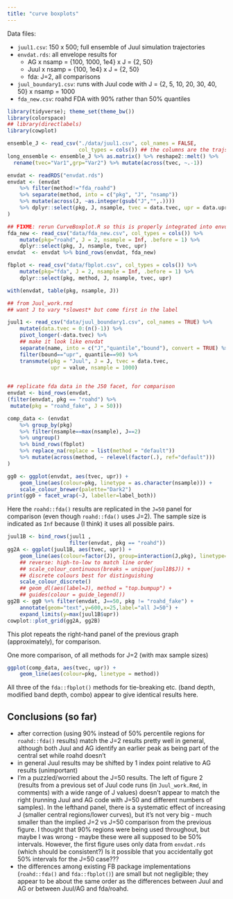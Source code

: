 ```yaml
---
title: "curve boxplots"
---
```


Data files:

* `juul1.csv`: 150 x 500; full ensemble of Juul simulation trajectories
* `envdat.rds`: all envelope results for 
   * AG x nsamp = {100, 1000, 1e4} x J = {2, 50}
   * Juul x nsamp = {100, 1e4} x J = {2, 50}
   * fda: J=2, all comparisons
* `juul_boundary1.csv`: runs with Juul code with J = {2, 5, 10, 20, 30, 40, 50} x nsamp = 1000
* `fda_new.csv`: roahd FDA with 90% rather than 50% quantiles


```r
library(tidyverse); theme_set(theme_bw())
library(colorspace)
## library(directlabels)
library(cowplot)
```

```r
ensemble_J <- read_csv("./data/juul1.csv", col_names = FALSE,
                       col_types = cols()) ## the columns are the trajs
long_ensemble <- ensemble_J %>% as.matrix() %>% reshape2::melt() %>%
  rename(tvec="Var1",grp="Var2") %>% mutate(across(tvec, ~.-1))

envdat <- readRDS("envdat.rds")
envdat <- (envdat
    %>% filter(method!="fda_roahd") 
    %>% separate(method, into = c("pkg", "J", "nsamp"))
    %>% mutate(across(J, ~as.integer(gsub("J","",.))))
    %>% dplyr::select(pkg, J, nsample, tvec = data.tvec, upr = data.upr)
)

## FIXME: rerun CurveBoxplot.R so this is properly integrated into envdat
fda_new <- read_csv("data/fda_new.csv", col_types = cols()) %>%
    mutate(pkg="roahd", J = 2, nsample = Inf, .before = 1) %>%
    dplyr::select(pkg, J, nsample, tvec, upr)
envdat  <- envdat %>% bind_rows(envdat, fda_new)

fbplot <- read_csv("data/fbplot.csv", col_types = cols()) %>%
    mutate(pkg="fda", J = 2, nsample = Inf, .before = 1) %>%
    dplyr::select(pkg, method, J, nsample, tvec, upr)

with(envdat, table(pkg, nsample, J))

## from Juul_work.rmd
## want J to vary *slowest* but come first in the label

juul1 <- read_csv("data/juul_boundary1.csv", col_names = TRUE) %>%
    mutate(data.tvec = 0:(n()-1)) %>%
    pivot_longer(-data.tvec) %>%
    ## make it look like envdat
    separate(name, into = c("J","quantile","bound"), convert = TRUE) %>%
    filter(bound=="upr", quantile==90) %>%
    transmute(pkg = "Juul", J = J, tvec = data.tvec,
              upr = value, nsample = 1000)
              

## replicate fda data in the J50 facet, for comparison
envdat <- bind_rows(envdat,
(filter(envdat, pkg == "roahd") %>%
 mutate(pkg = "roahd_fake", J = 50)))

comp_data <- (envdat
    %>% group_by(pkg)
    %>% filter(nsample==max(nsample), J==2)
    %>% ungroup()
    %>% bind_rows(fbplot)
    %>% replace_na(replace = list(method = "default"))
    %>% mutate(across(method, ~ relevel(factor(.), ref="default")))
)
``` 

```r
gg0 <- ggplot(envdat, aes(tvec, upr)) +
    geom_line(aes(colour=pkg, linetype = as.character(nsample))) +
    scale_colour_brewer(palette="Dark2")
print(gg0 + facet_wrap(~J, labeller=label_both))
```

Here the `roahd::fda()` results are replicated in the `J=50` panel for comparison (even though `roahd::fda()` uses J=2). The sample size is indicated as `Inf` because (I think) it uses all possible pairs.

```r
juul1B <- bind_rows(juul1 ,
                    filter(envdat, pkg == "roahd"))
gg2A <- ggplot(juul1B, aes(tvec, upr)) +
    geom_line(aes(colour=factor(J), group=interaction(J,pkg), linetype=pkg)) +
    ## reverse: high-to-low to match line order
    ## scale_colour_continuous(breaks = unique(juul1B$J)) +
    ## discrete colours best for distinguishing
    scale_colour_discrete()
    ## geom_dl(aes(label=J), method = "top.bumpup") +
    ## guides(colour = guide_legend())
gg2B <- gg0 %+% filter(envdat, J==50, pkg != "roahd_fake") +
    annotate(geom="text",y=600,x=25,label="all J=50") +
    expand_limits(y=max(juul1B$upr))
cowplot::plot_grid(gg2A, gg2B)
```

This plot repeats the right-hand panel of the previous graph (approximately), for comparison.


One more comparison, of all methods for J=2 (with max sample sizes)

```r
ggplot(comp_data, aes(tvec, upr)) +
    geom_line(aes(colour=pkg, linetype = method))
```

All three of the `fda::fbplot()` methods for tie-breaking etc. (band depth, modified band depth, combo) appear to give identical results here.

## Conclusions (so far)

* after correction (using 90% instead of 50% percentile regions for `roahd::fda()` results) match the J=2 results pretty well in general, although both Juul and AG identify an earlier peak as being part of the central set while roahd doesn't
* in general Juul results may be shifted by 1 index point relative to AG results
(unimportant)
* I'm a puzzled/worried about the J=50 results. The left of figure 2 (results from a previous set of Juul code runs (in `Juul_work.Rmd`, in comments) with a wide range of J values) doesn't appear to match the right (running Juul and AG code with J=50 and different numbers of samples). In the lefthand panel, there is a systematic effect of increasing J (smaller central regions/lower curves), but it's not very big - much smaller than the implied J=2 vs J=50 comparison from the previous figure. I thought that 90% regions were being used throughout, but maybe I was wrong - maybe these were all supposed to be 50% intervals. However, the first figure uses only data from `envdat.rds` (which should be consistent?)  Is it possible that you accidentally got 50% intervals for the J=50 case???
* the differences among existing FB package implementations (`roahd::fda()` and `fda::fbplot()`) are small but not negligible; they appear to be about the same order as the differences between Juul and AG or between Juul/AG and fda/roahd.
